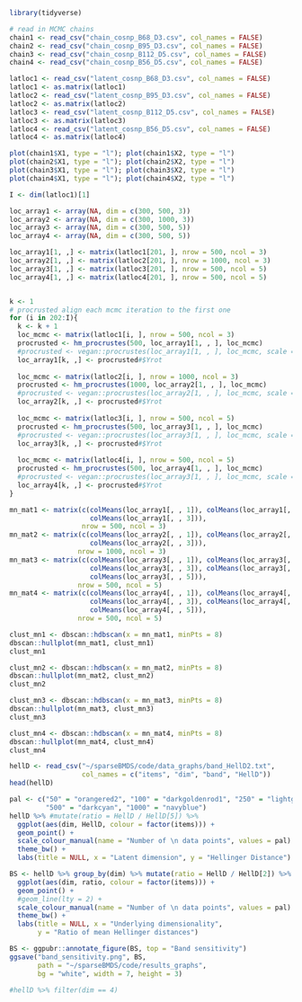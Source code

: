 ```r
library(tidyverse)
```

```r
# read in MCMC chains
chain1 <- read_csv("chain_cosnp_B68_D3.csv", col_names = FALSE)
chain2 <- read_csv("chain_cosnp_B95_D3.csv", col_names = FALSE)
chain3 <- read_csv("chain_cosnp_B112_D5.csv", col_names = FALSE)
chain4 <- read_csv("chain_cosnp_B56_D5.csv", col_names = FALSE)

latloc1 <- read_csv("latent_cosnp_B68_D3.csv", col_names = FALSE)
latloc1 <- as.matrix(latloc1)
latloc2 <- read_csv("latent_cosnp_B95_D3.csv", col_names = FALSE)
latloc2 <- as.matrix(latloc2)
latloc3 <- read_csv("latent_cosnp_B112_D5.csv", col_names = FALSE)
latloc3 <- as.matrix(latloc3)
latloc4 <- read_csv("latent_cosnp_B56_D5.csv", col_names = FALSE)
latloc4 <- as.matrix(latloc4)
```

```r
plot(chain1$X1, type = "l"); plot(chain1$X2, type = "l")
plot(chain2$X1, type = "l"); plot(chain2$X2, type = "l")
plot(chain3$X1, type = "l"); plot(chain3$X2, type = "l")
plot(chain4$X1, type = "l"); plot(chain4$X2, type = "l")
```

```r
I <- dim(latloc1)[1]

loc_array1 <- array(NA, dim = c(300, 500, 3))
loc_array2 <- array(NA, dim = c(300, 1000, 3))
loc_array3 <- array(NA, dim = c(300, 500, 5))
loc_array4 <- array(NA, dim = c(300, 500, 5))

loc_array1[1, ,] <- matrix(latloc1[201, ], nrow = 500, ncol = 3)
loc_array2[1, ,] <- matrix(latloc2[201, ], nrow = 1000, ncol = 3)
loc_array3[1, ,] <- matrix(latloc3[201, ], nrow = 500, ncol = 5)
loc_array4[1, ,] <- matrix(latloc4[201, ], nrow = 500, ncol = 5)


k <- 1
# procrusted align each mcmc iteration to the first one
for (i in 202:I){
  k <- k + 1
  loc_mcmc <- matrix(latloc1[i, ], nrow = 500, ncol = 3)
  procrusted <- hm_procrustes(500, loc_array1[1, , ], loc_mcmc)
  #procrusted <- vegan::procrustes(loc_array1[1, , ], loc_mcmc, scale = TRUE)
  loc_array1[k, ,] <- procrusted#$Yrot
  
  loc_mcmc <- matrix(latloc2[i, ], nrow = 1000, ncol = 3)
  procrusted <- hm_procrustes(1000, loc_array2[1, , ], loc_mcmc)
  #procrusted <- vegan::procrustes(loc_array2[1, , ], loc_mcmc, scale = TRUE)
  loc_array2[k, ,] <- procrusted#$Yrot
  
  loc_mcmc <- matrix(latloc3[i, ], nrow = 500, ncol = 5)
  procrusted <- hm_procrustes(500, loc_array3[1, , ], loc_mcmc)
  #procrusted <- vegan::procrustes(loc_array3[1, , ], loc_mcmc, scale = TRUE)
  loc_array3[k, ,] <- procrusted#$Yrot
  
  loc_mcmc <- matrix(latloc4[i, ], nrow = 500, ncol = 5)
  procrusted <- hm_procrustes(500, loc_array4[1, , ], loc_mcmc)
  #procrusted <- vegan::procrustes(loc_array3[1, , ], loc_mcmc, scale = TRUE)
  loc_array4[k, ,] <- procrusted#$Yrot
}
```

```r
mn_mat1 <- matrix(c(colMeans(loc_array1[, , 1]), colMeans(loc_array1[, , 2]),
                    colMeans(loc_array1[, , 3])), 
                  nrow = 500, ncol = 3)
mn_mat2 <- matrix(c(colMeans(loc_array2[, , 1]), colMeans(loc_array2[, , 2]), 
                    colMeans(loc_array2[, , 3])), 
                 nrow = 1000, ncol = 3)
mn_mat3 <- matrix(c(colMeans(loc_array3[, , 1]), colMeans(loc_array3[, , 2]), 
                    colMeans(loc_array3[, , 3]), colMeans(loc_array3[, , 4]),
                    colMeans(loc_array3[, , 5])), 
                 nrow = 500, ncol = 5)
mn_mat4 <- matrix(c(colMeans(loc_array4[, , 1]), colMeans(loc_array4[, , 2]), 
                    colMeans(loc_array4[, , 3]), colMeans(loc_array4[, , 4]),
                    colMeans(loc_array4[, , 5])),
                 nrow = 500, ncol = 5)
```
```r
clust_mn1 <- dbscan::hdbscan(x = mn_mat1, minPts = 8)
dbscan::hullplot(mn_mat1, clust_mn1)
clust_mn1

clust_mn2 <- dbscan::hdbscan(x = mn_mat2, minPts = 8)
dbscan::hullplot(mn_mat2, clust_mn2)
clust_mn2

clust_mn3 <- dbscan::hdbscan(x = mn_mat3, minPts = 8)
dbscan::hullplot(mn_mat3, clust_mn3)
clust_mn3

clust_mn4 <- dbscan::hdbscan(x = mn_mat4, minPts = 8)
dbscan::hullplot(mn_mat4, clust_mn4)
clust_mn4
```

```r
hellD <- read_csv("~/sparseBMDS/code/data_graphs/band_HellD2.txt", 
                  col_names = c("items", "dim", "band", "HellD"))
head(hellD)
```
```r
pal <- c("50" = "orangered2", "100" = "darkgoldenrod1", "250" = "lightgoldenrod", 
         "500" = "darkcyan", "1000" = "navyblue")
hellD %>% #mutate(ratio = HellD / HellD[5]) %>% 
  ggplot(aes(dim, HellD, colour = factor(items))) +
  geom_point() + 
  scale_colour_manual(name = "Number of \n data points", values = pal) + 
  theme_bw() + 
  labs(title = NULL, x = "Latent dimension", y = "Hellinger Distance")

BS <- hellD %>% group_by(dim) %>% mutate(ratio = HellD / HellD[2]) %>% 
  ggplot(aes(dim, ratio, colour = factor(items))) +
  geom_point() + 
  #geom_line(lty = 2) + 
  scale_colour_manual(name = "Number of \n data points", values = pal) + 
  theme_bw() + 
  labs(title = NULL, x = "Underlying dimensionality", 
       y = "Ratio of mean Hellinger distances")

BS <- ggpubr::annotate_figure(BS, top = "Band sensitivity")
ggsave("band_sensitivity.png", BS,
       path = "~/sparseBMDS/code/results_graphs",
       bg = "white", width = 7, height = 3)

#hellD %>% filter(dim == 4)
```

